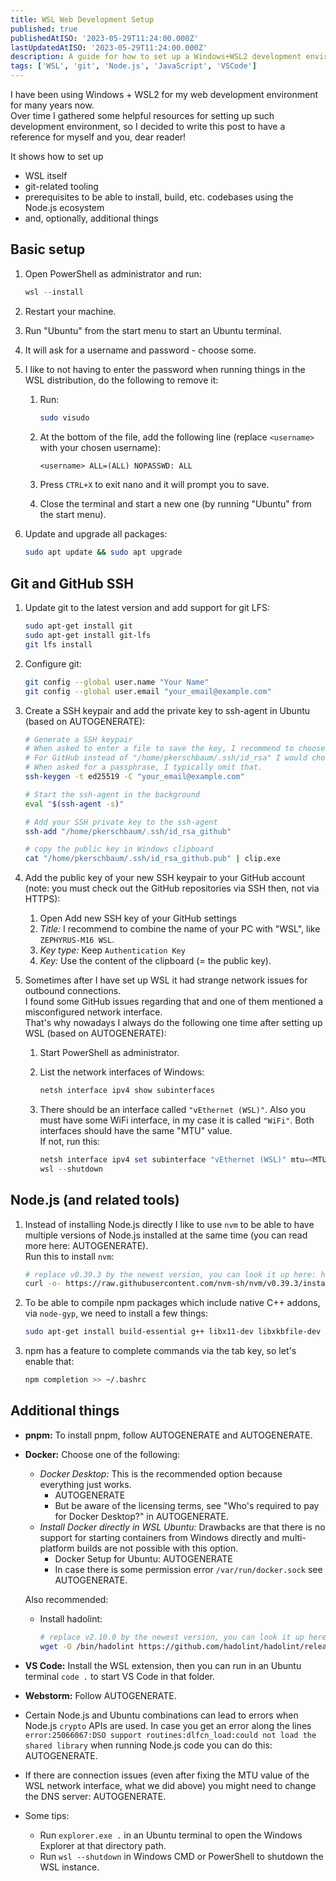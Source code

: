 ```yaml
---
title: WSL Web Development Setup
published: true
publishedAtISO: '2023-05-29T11:24:00.000Z'
lastUpdatedAtISO: '2023-05-29T11:24:00.000Z'
description: A guide for how to set up a Windows+WSL2 development environment for the Node.js ecosystem.
tags: ['WSL', 'git', 'Node.js', 'JavaScript', 'VSCode']
---
```


I have been using Windows + WSL2 for my web development environment for many years now.  
Over time I gathered some helpful resources for setting up such development environment, so I decided
to write this post to have a reference for myself and you, dear reader!

It shows how to set up

- WSL itself
- git-related tooling
- prerequisites to be able to install, build, etc. codebases using the Node.js ecosystem
- and, optionally, additional things

## Basic setup

1. Open PowerShell as administrator and run:

   ```powershell
   wsl --install
   ```

1. Restart your machine.
1. Run "Ubuntu" from the start menu to start an Ubuntu terminal.
1. It will ask for a username and password - choose some.
1. I like to not having to enter the password when running things in the WSL distribution, do the following to remove it:

   1. Run:

      ```sh
      sudo visudo
      ```

   1. At the bottom of the file, add the following line (replace `<username>` with your chosen username):

      ```txt
      <username> ALL=(ALL) NOPASSWD: ALL
      ```

   1. Press `CTRL+X` to exit nano and it will prompt you to save.
   1. Close the terminal and start a new one (by running "Ubuntu" from the start menu).

1. Update and upgrade all packages:

   ```sh
   sudo apt update && sudo apt upgrade
   ```

## Git and GitHub SSH

1. Update git to the latest version and add support for git LFS:

   ```sh
   sudo apt-get install git
   sudo apt-get install git-lfs
   git lfs install
   ```

1. Configure git:

   ```sh
   git config --global user.name "Your Name"
   git config --global user.email "your_email@example.com"
   ```

1. Create a SSH keypair and add the private key to ssh-agent in Ubuntu (based on <FancyAnchor href="https://docs.github.com/en/authentication/connecting-to-github-with-ssh/generating-a-new-ssh-key-and-adding-it-to-the-ssh-agent?platform=linux">AUTOGENERATE</FancyAnchor>):

   ```sh
   # Generate a SSH keypair
   # When asked to enter a file to save the key, I recommend to choose a different filename.
   # For GitHub instead of "/home/pkerschbaum/.ssh/id_rsa" I would choose "/home/pkerschbaum/.ssh/id_rsa_github"
   # When asked for a passphrase, I typically omit that.
   ssh-keygen -t ed25519 -C "your_email@example.com"

   # Start the ssh-agent in the background
   eval "$(ssh-agent -s)"

   # Add your SSH private key to the ssh-agent
   ssh-add "/home/pkerschbaum/.ssh/id_rsa_github"

   # copy the public key in Windows clipboard
   cat "/home/pkerschbaum/.ssh/id_rsa_github.pub" | clip.exe
   ```

1. Add the public key of your new SSH keypair to your GitHub account (note: you must check out the GitHub repositories via SSH then, not via HTTPS):

   1. Open <FancyAnchor href="https://github.com/settings/ssh/new">Add new SSH key of your GitHub settings</FancyAnchor>
   1. _Title:_ I recommend to combine the name of your PC with "WSL", like `ZEPHYRUS-M16 WSL`.
   1. _Key type:_ Keep `Authentication Key`
   1. _Key:_ Use the content of the clipboard (= the public key).

1. Sometimes after I have set up WSL it had strange network issues for outbound connections.  
   I found some GitHub issues regarding that and one of them mentioned a misconfigured network interface.  
   That's why nowadays I always do the following one time after setting up WSL (based on <FancyAnchor href="https://github.com/microsoft/WSL/issues/7254#issuecomment-1202299443">AUTOGENERATE</FancyAnchor>):

   1. Start PowerShell as administrator.
   1. List the network interfaces of Windows:

      ```powershell
      netsh interface ipv4 show subinterfaces
      ```

   1. There should be an interface called `"vEthernet (WSL)"`. Also you must have some WiFi interface, in my case it is called `"WiFi"`. Both interfaces should have the same "MTU" value.  
      If not, run this:

      ```powershell
      netsh interface ipv4 set subinterface "vEthernet (WSL)" mtu=<MTU-value-of-wifi-interface> store=persistent
      wsl --shutdown
      ```

## Node.js (and related tools)

1. Instead of installing Node.js directly I like to use `nvm` to be able to have multiple versions of Node.js installed at the same time (you can read more here: <FancyAnchor href="https://pkerschbaum.com/tidbits/multiple-vs-code-instances-with-separate-nodejs-versions">AUTOGENERATE</FancyAnchor>).  
   Run this to install `nvm`:

   ```sh
   # replace v0.39.3 by the newest version, you can look it up here: https://github.com/nvm-sh/nvm/releases
   curl -o- https://raw.githubusercontent.com/nvm-sh/nvm/v0.39.3/install.sh | bash
   ```

1. To be able to compile npm packages which include native C++ addons, via `node-gyp`, we need to install a few things:

   ```sh
   sudo apt-get install build-essential g++ libx11-dev libxkbfile-dev libsecret-1-dev python-is-python3
   ```

1. npm has a feature to complete commands via the tab key, so let's enable that:

   ```sh
   npm completion >> ~/.bashrc
   ```

## Additional things

- **pnpm:** To install pnpm, follow <FancyAnchor href="https://pnpm.io/installation">AUTOGENERATE</FancyAnchor> and <FancyAnchor href="https://pnpm.io/completion">AUTOGENERATE</FancyAnchor>.
- **Docker:** Choose one of the following:

  - _Docker Desktop:_ This is the recommended option because everything just works.
    - <FancyAnchor href="https://www.docker.com/products/docker-desktop/">AUTOGENERATE</FancyAnchor>
    - But be aware of the licensing terms, see "Who's required to pay for Docker Desktop?" in <FancyAnchor href="https://www.docker.com/pricing/faq/">AUTOGENERATE</FancyAnchor>.
  - _Install Docker directly in WSL Ubuntu:_ Drawbacks are that there is no support for starting containers from Windows directly and multi-platform builds are not possible with this option.
    - Docker Setup for Ubuntu: <FancyAnchor href="https://docs.docker.com/engine/install/ubuntu/#install-using-the-repository">AUTOGENERATE</FancyAnchor>
    - In case there is some permission error `/var/run/docker.sock` see <FancyAnchor href="https://stackoverflow.com/a/52245490">AUTOGENERATE</FancyAnchor>.

  Also recommended:

  - Install hadolint:

    ```sh
    # replace v2.10.0 by the newest version, you can look it up here: https://github.com/hadolint/hadolint/releases
    wget -O /bin/hadolint https://github.com/hadolint/hadolint/releases/download/v2.10.0/hadolint-Linux-x86_64
    ```

- **VS Code:** Install the <FancyAnchor href="https://marketplace.visualstudio.com/items?itemName=ms-vscode-remote.remote-wsl">WSL extension</FancyAnchor>, then you can run in an Ubuntu terminal `code .` to start VS Code in that folder.
- **Webstorm:** Follow <FancyAnchor href="https://www.jetbrains.com/help/webstorm/how-to-use-wsl-development-environment-in-product.html#ws_wsl_node_interpreter_configure">AUTOGENERATE</FancyAnchor>.

- Certain Node.js and Ubuntu combinations can lead to errors when Node.js `crypto` APIs are used.
  In case you get an error along the lines `error:25066067:DSO support routines:dlfcn_load:could not load the shared library` when running Node.js code you can do this: <FancyAnchor href="https://askubuntu.com/questions/1409458/openssl-config-cuases-error-in-node-js-crypto-how-should-the-config-be-updated/1410124#1410124">AUTOGENERATE</FancyAnchor>.
- If there are connection issues (even after fixing the MTU value of the WSL network interface, what we did above) you might need to change the DNS server: <FancyAnchor href="https://github.com/microsoft/WSL/issues/7254#issuecomment-905767204">AUTOGENERATE</FancyAnchor>.
- Some tips:

  - Run `explorer.exe .` in an Ubuntu terminal to open the Windows Explorer at that directory path.
  - Run `wsl --shutdown` in Windows CMD or PowerShell to shutdown the WSL instance.
